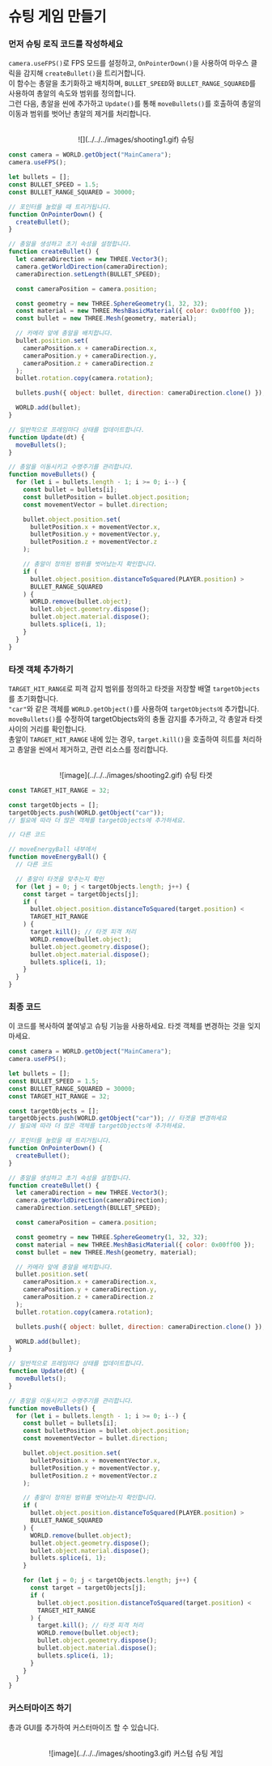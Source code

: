 
# 슈팅 게임 만들기

<Steps>

### 먼저 슈팅 로직 코드를 작성하세요

`camera.useFPS()`로 FPS 모드를 설정하고, `OnPointerDown()`을 사용하여 마우스 클릭을 감지해 `createBullet()`을 트리거합니다.  
이 함수는 총알을 초기화하고 배치하며, `BULLET_SPEED`와 `BULLET_RANGE_SQUARED`를 사용하여 총알의 속도와 범위를 정의합니다.  
그런 다음, 총알을 씬에 추가하고 `Update()`를 통해 `moveBullets()`를 호출하여 총알의 이동과 범위를 벗어난 총알의 제거를 처리합니다.

<br />
<center>![](../../../images/shooting1.gif) 슈팅</center>

```js showLineNumbers copy filename="Shooting logic"
const camera = WORLD.getObject("MainCamera");
camera.useFPS();

let bullets = [];
const BULLET_SPEED = 1.5;
const BULLET_RANGE_SQUARED = 30000;

// 포인터를 눌렀을 때 트리거됩니다.
function OnPointerDown() {
  createBullet();
}

// 총알을 생성하고 초기 속성을 설정합니다.
function createBullet() {
  let cameraDirection = new THREE.Vector3();
  camera.getWorldDirection(cameraDirection);
  cameraDirection.setLength(BULLET_SPEED);

  const cameraPosition = camera.position;

  const geometry = new THREE.SphereGeometry(1, 32, 32);
  const material = new THREE.MeshBasicMaterial({ color: 0x00ff00 });
  const bullet = new THREE.Mesh(geometry, material);

  // 카메라 앞에 총알을 배치합니다.
  bullet.position.set(
    cameraPosition.x + cameraDirection.x,
    cameraPosition.y + cameraDirection.y,
    cameraPosition.z + cameraDirection.z
  );
  bullet.rotation.copy(camera.rotation);

  bullets.push({ object: bullet, direction: cameraDirection.clone() });

  WORLD.add(bullet);
}

// 일반적으로 프레임마다 상태를 업데이트합니다.
function Update(dt) {
  moveBullets();
}

// 총알을 이동시키고 수명주기를 관리합니다.
function moveBullets() {
  for (let i = bullets.length - 1; i >= 0; i--) {
    const bullet = bullets[i];
    const bulletPosition = bullet.object.position;
    const movementVector = bullet.direction;

    bullet.object.position.set(
      bulletPosition.x + movementVector.x,
      bulletPosition.y + movementVector.y,
      bulletPosition.z + movementVector.z
    );

    // 총알이 정의된 범위를 벗어났는지 확인합니다.
    if (
      bullet.object.position.distanceToSquared(PLAYER.position) >
      BULLET_RANGE_SQUARED
    ) {
      WORLD.remove(bullet.object);
      bullet.object.geometry.dispose();
      bullet.object.material.dispose();
      bullets.splice(i, 1);
    }
  }
}
```

### 타겟 객체 추가하기

`TARGET_HIT_RANGE`로 피격 감지 범위를 정의하고 타겟을 저장할 배열 `targetObjects`를 초기화합니다.  
`"car"`와 같은 객체를 `WORLD.getObject()`를 사용하여 `targetObjects에` 추가합니다.  
`moveBullets()`를 수정하여 targetObjects와의 충돌 감지를 추가하고, 각 총알과 타겟 사이의 거리를 확인합니다.  
총알이 `TARGET_HIT_RANGE` 내에 있는 경우, `target.kill()`을 호출하여 히트를 처리하고 총알을 씬에서 제거하고, 관련 리소스를 정리합니다.

<br />
<center>![image](../../../images/shooting2.gif) 슈팅 타겟</center>

```js showLineNumbers copy filename="Shooting logic" {1, 3-4, 14-26}
const TARGET_HIT_RANGE = 32;

const targetObjects = [];
targetObjects.push(WORLD.getObject("car"));
// 필요에 따라 더 많은 객체를 targetObjects에 추가하세요.

// 다른 코드

// moveEnergyBall 내부에서
function moveEnergyBall() {
  // 다른 코드

  // 총알이 타겟을 맞추는지 확인
  for (let j = 0; j < targetObjects.length; j++) {
    const target = targetObjects[j];
    if (
      bullet.object.position.distanceToSquared(target.position) <
      TARGET_HIT_RANGE
    ) {
      target.kill(); // 타겟 피격 처리
      WORLD.remove(bullet.object);
      bullet.object.geometry.dispose();
      bullet.object.material.dispose();
      bullets.splice(i, 1);
    }
  }
}
```

### 최종 코드

이 코드를 복사하여 붙여넣고 슈팅 기능을 사용하세요. 타겟 객체를 변경하는 것을 잊지 마세요.

```js showLineNumbers copy filename="Shooting logic" {10}
const camera = WORLD.getObject("MainCamera");
camera.useFPS();

let bullets = [];
const BULLET_SPEED = 1.5;
const BULLET_RANGE_SQUARED = 30000;
const TARGET_HIT_RANGE = 32;

const targetObjects = [];
targetObjects.push(WORLD.getObject("car")); // 타겟을 변경하세요
// 필요에 따라 더 많은 객체를 targetObjects에 추가하세요.

// 포인터를 눌렀을 때 트리거됩니다.
function OnPointerDown() {
  createBullet();
}

// 총알을 생성하고 초기 속성을 설정합니다.
function createBullet() {
  let cameraDirection = new THREE.Vector3();
  camera.getWorldDirection(cameraDirection);
  cameraDirection.setLength(BULLET_SPEED);

  const cameraPosition = camera.position;

  const geometry = new THREE.SphereGeometry(1, 32, 32);
  const material = new THREE.MeshBasicMaterial({ color: 0x00ff00 });
  const bullet = new THREE.Mesh(geometry, material);

  // 카메라 앞에 총알을 배치합니다.
  bullet.position.set(
    cameraPosition.x + cameraDirection.x,
    cameraPosition.y + cameraDirection.y,
    cameraPosition.z + cameraDirection.z
  );
  bullet.rotation.copy(camera.rotation);

  bullets.push({ object: bullet, direction: cameraDirection.clone() });

  WORLD.add(bullet);
}

// 일반적으로 프레임마다 상태를 업데이트합니다.
function Update(dt) {
  moveBullets();
}

// 총알을 이동시키고 수명주기를 관리합니다.
function moveBullets() {
  for (let i = bullets.length - 1; i >= 0; i--) {
    const bullet = bullets[i];
    const bulletPosition = bullet.object.position;
    const movementVector = bullet.direction;

    bullet.object.position.set(
      bulletPosition.x + movementVector.x,
      bulletPosition.y + movementVector.y,
      bulletPosition.z + movementVector.z
    );

    // 총알이 정의된 범위를 벗어났는지 확인합니다.
    if (
      bullet.object.position.distanceToSquared(PLAYER.position) >
      BULLET_RANGE_SQUARED
    ) {
      WORLD.remove(bullet.object);
      bullet.object.geometry.dispose();
      bullet.object.material.dispose();
      bullets.splice(i, 1);
    }

    for (let j = 0; j < targetObjects.length; j++) {
      const target = targetObjects[j];
      if (
        bullet.object.position.distanceToSquared(target.position) <
        TARGET_HIT_RANGE
      ) {
        target.kill(); // 타겟 피격 처리
        WORLD.remove(bullet.object);
        bullet.object.geometry.dispose();
        bullet.object.material.dispose();
        bullets.splice(i, 1);
      }
    }
  }
}
```

### 커스터마이즈 하기

총과 GUI를 추가하여 커스터마이즈 할 수 있습니다.

<br />
<center>![image](../../../images/shooting3.gif) 커스텀 슈팅 게임</center>

</Steps>
